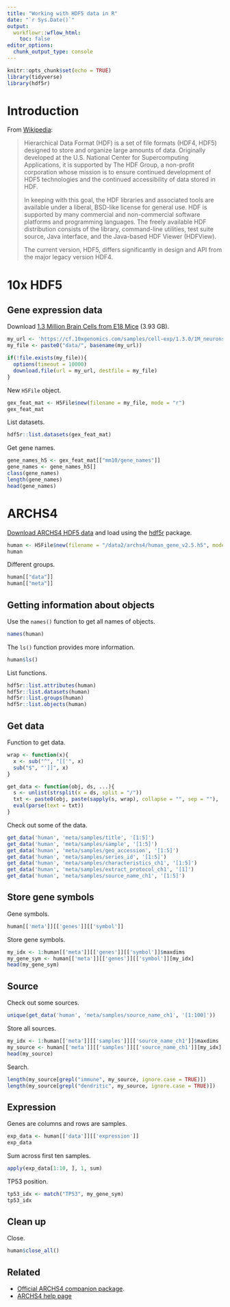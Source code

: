 ```yaml
---
title: "Working with HDF5 data in R"
date: "`r Sys.Date()`"
output:
  workflowr::wflow_html:
    toc: false
editor_options:
  chunk_output_type: console
---
```


```r
knitr::opts_chunk$set(echo = TRUE)
library(tidyverse)
library(hdf5r)
```

# Introduction

From [Wikipedia](https://en.wikipedia.org/wiki/Hierarchical_Data_Format):

> Hierarchical Data Format (HDF) is a set of file formats (HDF4, HDF5) designed
to store and organize large amounts of data. Originally developed at the U.S.
National Center for Supercomputing Applications, it is supported by The HDF
Group, a non-profit corporation whose mission is to ensure continued development
of HDF5 technologies and the continued accessibility of data stored in HDF.
>
> In keeping with this goal, the HDF libraries and associated tools are
available under a liberal, BSD-like license for general use. HDF is supported by
many commercial and non-commercial software platforms and programming languages.
The freely available HDF distribution consists of the library, command-line
utilities, test suite source, Java interface, and the Java-based HDF Viewer
(HDFView).
>
> The current version, HDF5, differs significantly in design and API from the
major legacy version HDF4.

# 10x HDF5

## Gene expression data

Download [1.3 Million Brain Cells from E18 Mice](https://support.10xgenomics.com/single-cell-gene-expression/datasets/1.3.0/1M_neurons?) (3.93 GB).

```r
my_url <- 'https://cf.10xgenomics.com/samples/cell-exp/1.3.0/1M_neurons/1M_neurons_filtered_gene_bc_matrices_h5.h5'
my_file <- paste0("data/", basename(my_url))

if(!file.exists(my_file)){
  options(timeout = 10000)
  download.file(url = my_url, destfile = my_file)
}
```

New `H5File` object.

```r
gex_feat_mat <- H5File$new(filename = my_file, mode = "r")
gex_feat_mat
```

List datasets.

```r
hdf5r::list.datasets(gex_feat_mat)
```

Get gene names.

```r
gene_names_h5 <- gex_feat_mat[["mm10/gene_names"]]
gene_names <- gene_names_h5[]
class(gene_names)
length(gene_names)
head(gene_names)
```

# ARCHS4

[Download ARCHS4 HDF5 data](https://maayanlab.cloud/archs4/download.html) and
load using the [hdf5r](https://github.com/hhoeflin/hdf5r) package.

```r
human <- H5File$new(filename = "/data2/archs4/human_gene_v2.5.h5", mode = "r")
human
```

Different groups.

```r
human[["data"]]
human[["meta"]]
```

## Getting information about objects

Use the `names()` function to get all names of objects.

```r
names(human)
```

The `ls()` function provides more information.

```r
human$ls()
```

List functions.

```r
hdf5r::list.attributes(human)
hdf5r::list.datasets(human)
hdf5r::list.groups(human)
hdf5r::list.objects(human)
```

## Get data

Function to get data.

```r
wrap <- function(x){
  x <- sub("^", "[['", x)
  sub("$", "']]", x)
}

get_data <- function(obj, ds, ...){
  s <- unlist(strsplit(x = ds, split = "/"))
  txt <- paste0(obj, paste(sapply(s, wrap), collapse = "", sep = ""), ...)
  eval(parse(text = txt))
}
```

Check out some of the data.

```r
get_data('human', 'meta/samples/title', '[1:5]')
get_data('human', 'meta/samples/sample', '[1:5]')
get_data('human', 'meta/samples/geo_accession', '[1:5]')
get_data('human', 'meta/samples/series_id', '[1:5]')
get_data('human', 'meta/samples/characteristics_ch1', '[1:5]')
get_data('human', 'meta/samples/extract_protocol_ch1', '[1]')
get_data('human', 'meta/samples/source_name_ch1', '[1:5]')
```

## Store gene symbols

Gene symbols.

```r
human[['meta']][['genes']][['symbol']]
```

Store gene symbols.

```r
my_idx <- 1:human[['meta']][['genes']][['symbol']]$maxdims
my_gene_sym <- human[['meta']][['genes']][['symbol']][my_idx]
head(my_gene_sym)
```

## Source

Check out some sources.

```r
unique(get_data('human', 'meta/samples/source_name_ch1', '[1:100]'))
```

Store all sources.

```r
my_idx <- 1:human[['meta']][['samples']][['source_name_ch1']]$maxdims
my_source <- human[['meta']][['samples']][['source_name_ch1']][my_idx]
head(my_source)
```

Search.

```r
length(my_source[grepl("immune", my_source, ignore.case = TRUE)])
length(my_source[grepl("dendritic", my_source, ignore.case = TRUE)])
```

## Expression

Genes are columns and rows are samples.

```r
exp_data <- human[['data']][['expression']]
exp_data
```

Sum across first ten samples.

```r
apply(exp_data[1:10, ], 1, sum)
```

TP53 position.

```r
tp53_idx <- match("TP53", my_gene_sym)
tp53_idx
```

## Clean up

Close.

```r
human$close_all()
```

## Related

* [Official ARCHS4 companion package](https://github.com/MaayanLab/archs4py).
* [ARCHS4 help page](https://maayanlab.cloud/archs4/help.html)
